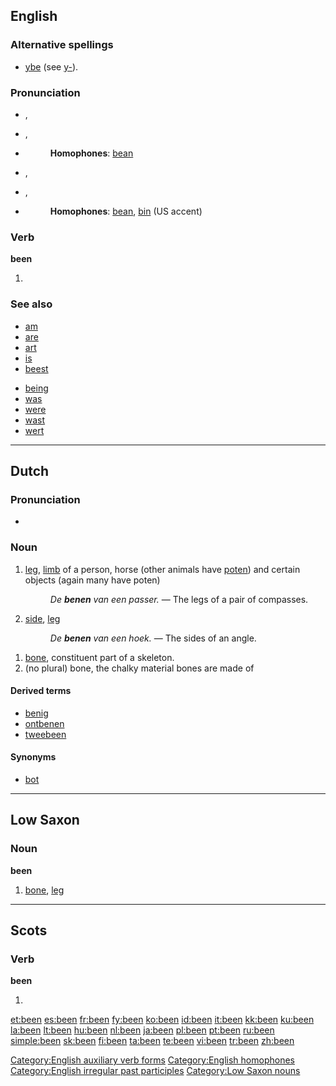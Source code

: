 {{see|ben|Ben}}
{{wikipedia}}
==English==

{{rank|who|said|would|46|been|will|no|them}}

===Alternative spellings===
*{{i-c|obsolete}} [[ybe]] (see [[y-]]).

===Pronunciation===
*{{a|RP|stressed}} {{IPA|/ˈbiːn/}}, {{SAMPA|/"bi:n/}}
*{{a|RP|unstressed}} {{IPA|/bin/}}, {{SAMPA|/bin/}}
*{{audio|en-gb-been.ogg|Audio (RP)}}
*:'''Homophones''': [[bean]]
*:{{rhymes|iːn}}
*{{a|GenAm|stressed}} {{IPA|/ˈbɪn/}}, {{SAMPA|/"bIn/}}
*{{a|GenAm|unstressed}} {{IPA|/bɪn/}}, {{SAMPA|/bIn/}}
*{{audio|en-us-been.ogg|Audio (US)}}
*:'''Homophones''': [[bean]], [[bin]] (US accent)
*:{{rhymes|ɪn}}

===Verb===
'''been'''

# {{past participle of|[[be]]}}

<!-- Translation belong on [[be]] -->

===See also===
{{top2}}
*[[am]]
*[[are]]
*[[art]]
*[[is]]
*[[beest]]
{{mid2}}
*[[being]]
*[[was]]
*[[were]]
*[[wast]]
*[[wert]]
{{bottom}}

[[Category:English auxiliary verb forms]]
[[Category:English homophones]]
[[Category:English irregular past participles]]

----

==Dutch==

===Pronunciation===
*{{audio|Nl-been.ogg|audio}}

===Noun===
{{nl-noun|g=n|benen|beentje}}

# {{anatomy|lang=nl}} [[leg]], [[limb]] of a person, horse (other animals have [[poten]]) and certain objects (again many have poten)
#: ''De '''benen''' van een passer.'' &mdash; The legs of a pair of compasses.
# {{mathematics|lang=nl}} [[side]], [[leg]]
#: ''De '''benen''' van een hoek.'' &mdash; The sides of an angle.

{{nl-noun|g=n|pl1=beenderen|pl2=benen|dim=beentje|dimpl1=beentjes|dimpl2=beendertjes}}

# [[bone]], constituent part of a skeleton.
# (no plural) bone, the chalky material bones are made of

====Derived terms====
* [[benig]]
* [[ontbenen]]
* [[tweebeen]]

====Synonyms====
* {{i-c|bone}} [[bot]]

----

==Low Saxon==

===Noun===
'''been'''

# [[bone]], [[leg]]

[[Category:Low Saxon nouns]]

----

==Scots==

===Verb===
'''been'''

# {{past participle of|[[be#Scots|be]]|lang=Scots}}

[[et:been]]
[[es:been]]
[[fr:been]]
[[fy:been]]
[[ko:been]]
[[id:been]]
[[it:been]]
[[kk:been]]
[[ku:been]]
[[la:been]]
[[lt:been]]
[[hu:been]]
[[nl:been]]
[[ja:been]]
[[pl:been]]
[[pt:been]]
[[ru:been]]
[[simple:been]]
[[sk:been]]
[[fi:been]]
[[ta:been]]
[[te:been]]
[[vi:been]]
[[tr:been]]
[[zh:been]]